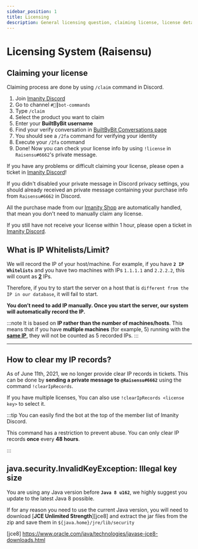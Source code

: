 ```yaml
---
sidebar_position: 1
title: Licensing
description: General licensing question, claiming license, license details...
---
```


# Licensing System (Raisensu)

## Claiming your license

<Tabs groupId="platforms">
    <TabItem value="bbb" label="BuiltByBit (MC-Market)">
        <p>Claiming process are done by using <code>/claim</code> command in Discord.</p>
        <ol>
            <li>Join <a href={"https://go.imanity.dev/discord"}>Imanity Discord</a></li>
            <li>Go to channel <code>#🤖┃bot-commands</code></li>
            <li>Type <code>/claim</code></li>
            <li>Select the product you want to claim</li>
            <li>Enter your <b>BuiltByBit username</b></li>
            <li>Find your verify conversation in <a href={"https://builtbybit.com/conversations/"}>BuiltByBit
                Conversations page</a></li>
            <li>You should see a <code>/2fa</code> command for verifying your identity</li>
            <li>Execute your <code>/2fa</code> command</li>
            <li>Done! Now you can check your license info by using <code>!license</code> in <code>Raisensu#6662</code>'s
                private message.
            </li>
        </ol>
        <p>If you have any problems or difficult claiming your license, please open a ticket in <a
            href={"https://go.imanity.dev/discord"}>Imanity Discord</a>!</p>
    </TabItem>
    <TabItem value="tebex" label="Imanity Shop">
        <Admonition type="tip" icon="💡">
            <p>If you didn't disabled your private message in Discord privacy settings, you should already received an
                private message containing your purchase info from <code>Raisensu#6662</code> in Discord.</p>
            <p>All the purchase made from our <a href={"https://shop.imanity.dev"}>Imanity Shop</a> are automatically
                handled, that mean you don't need to manually claim any license.</p>
            <p>If you still have not receive your license within 1 hour, please open a ticket in <a
                href={"https://go.imanity.dev/discord"}>Imanity Discord</a>.</p>
        </Admonition>
    </TabItem>
</Tabs>

## What is IP Whitelists/Limit?

We will record the IP of your host/machine. For example, if you have **`2 IP Whitelists`** and you have two machines
with IPs `1.1.1.1` and `2.2.2.2`, this will count as <u>**2**</u> IPs.

Therefore, if you try to start the server on a host that
is `different from the IP in our database`, it will fail to start.

**You don’t need to add IP manually. Once you start the server, our system will automatically record the IP.**

:::note
It is based on **IP rather than the number of machines/hosts**. This means that if you have **multiple
machines** (for example, 5) running with the <u>**same IP**</u>, they will not be counted as 5 recorded IPs.
:::

---

## How to clear my IP records?

As of June 11th, 2021, we no longer provide clear IP records in tickets. This can be done by **sending a private
message to** **`@Raisensu#6662`** using the command `!clearIpRecords`.

If you have multiple licenses, You can also use `!clearIpRecords <license key>` to select it.

:::tip
You can easily find the bot at the top of the member list of Imanity Discord.

This command has a restriction to prevent abuse. You can only clear IP records **once** every **48 hours**.

:::

## java.security.InvalidKeyException: Illegal key size

You are using any Java version before **`Java 8 u162`**, we highly suggest you update to the latest Java 8 possible.

If for any reason you need to use the current Java version, you will need to download [**JCE Unlimited Strength**][jce8] and
extract the jar files from the zip and save them in `${java.home}/jre/lib/security`

[jce8]  https://www.oracle.com/java/technologies/javase-jce8-downloads.html
